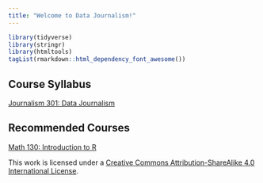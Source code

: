 ```yaml
---
title: "Welcome to Data Journalism!"
---
```


```r
library(tidyverse)
library(stringr)
library(htmltools)
tagList(rmarkdown::html_dependency_font_awesome())
```


## Course Syllabus 

[Journalism 301: Data Journalism](http://bit.ly/csuc-dj-course)

## Recommended Courses 

[Math 130: Introduction to R](https://norcalbiostat.github.io/MATH130/index.html)


This work is licensed under a [Creative Commons Attribution-ShareAlike 4.0 International License](https://creativecommons.org/licenses/by-sa/4.0/).
